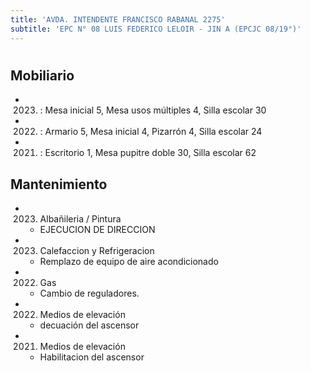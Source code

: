 ```yaml
---
title: 'AVDA. INTENDENTE FRANCISCO RABANAL 2275'
subtitle: 'EPC N° 08 LUIS FEDERICO LELOIR - JIN A (EPCJC 08/19°)'
---
```


#


## Mobiliario

*  (2023) : Mesa inicial 5, Mesa usos múltiples 4, Silla escolar 30 

*  (2022) : Armario 5, Mesa inicial 4, Pizarrón 4, Silla escolar 24 

*  (2021) : Escritorio 1, Mesa pupitre doble 30, Silla escolar 62 





## Mantenimiento

*  (2023) Albañileria / Pintura 
    + EJECUCION DE DIRECCION

*  (2023) Calefaccion y Refrigeracion 
    + Remplazo de equipo de aire acondicionado

*  (2022) Gas 
    + Cambio de reguladores.

*  (2022) Medios de elevación 
    + decuación del ascensor

*  (2021) Medios de elevación 
    + Habilitacion del ascensor



